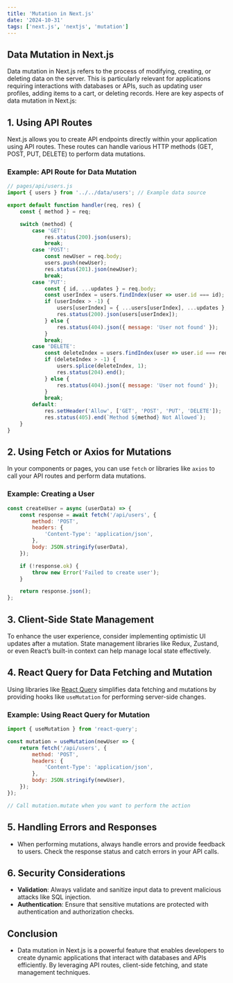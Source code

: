 ---
title: 'Mutation in Next.js'
date: '2024-10-31'
tags: ['next.js', 'nextjs', 'mutation']
---

## Data Mutation in Next.js

Data mutation in Next.js refers to the process of modifying, creating, or deleting data on the server. This is particularly relevant for applications requiring interactions with databases or APIs, such as updating user profiles, adding items to a cart, or deleting records. Here are key aspects of data mutation in Next.js:

## 1. Using API Routes

Next.js allows you to create API endpoints directly within your application using API routes. These routes can handle various HTTP methods (GET, POST, PUT, DELETE) to perform data mutations.

### Example: API Route for Data Mutation

```javascript
// pages/api/users.js
import { users } from '../../data/users'; // Example data source

export default function handler(req, res) {
    const { method } = req;

    switch (method) {
        case 'GET':
            res.status(200).json(users);
            break;
        case 'POST':
            const newUser = req.body;
            users.push(newUser);
            res.status(201).json(newUser);
            break;
        case 'PUT':
            const { id, ...updates } = req.body;
            const userIndex = users.findIndex(user => user.id === id);
            if (userIndex > -1) {
                users[userIndex] = { ...users[userIndex], ...updates };
                res.status(200).json(users[userIndex]);
            } else {
                res.status(404).json({ message: 'User not found' });
            }
            break;
        case 'DELETE':
            const deleteIndex = users.findIndex(user => user.id === req.body.id);
            if (deleteIndex > -1) {
                users.splice(deleteIndex, 1);
                res.status(204).end();
            } else {
                res.status(404).json({ message: 'User not found' });
            }
            break;
        default:
            res.setHeader('Allow', ['GET', 'POST', 'PUT', 'DELETE']);
            res.status(405).end(`Method ${method} Not Allowed`);
    }
}
```

## 2. Using Fetch or Axios for Mutations

In your components or pages, you can use `fetch` or libraries like `axios` to call your API routes and perform data mutations.

### Example: Creating a User

```javascript
const createUser = async (userData) => {
    const response = await fetch('/api/users', {
        method: 'POST',
        headers: {
            'Content-Type': 'application/json',
        },
        body: JSON.stringify(userData),
    });

    if (!response.ok) {
        throw new Error('Failed to create user');
    }

    return response.json();
};
```

## 3. Client-Side State Management

To enhance the user experience, consider implementing optimistic UI updates after a mutation. State management libraries like Redux, Zustand, or even React’s built-in context can help manage local state effectively.

## 4. React Query for Data Fetching and Mutation

Using libraries like [React Query](https://react-query.tanstack.com/) simplifies data fetching and mutations by providing hooks like `useMutation` for performing server-side changes.

### Example: Using React Query for Mutation

```javascript
import { useMutation } from 'react-query';

const mutation = useMutation(newUser => {
    return fetch('/api/users', {
        method: 'POST',
        headers: {
            'Content-Type': 'application/json',
        },
        body: JSON.stringify(newUser),
    });
});

// Call mutation.mutate when you want to perform the action
```

## 5. Handling Errors and Responses

- When performing mutations, always handle errors and provide feedback to users. Check the response status and catch errors in your API calls.

## 6. Security Considerations

- **Validation**: Always validate and sanitize input data to prevent malicious attacks like SQL injection.
- **Authentication**: Ensure that sensitive mutations are protected with authentication and authorization checks.

## Conclusion

- Data mutation in Next.js is a powerful feature that enables developers to create dynamic applications that interact with databases and APIs efficiently. By leveraging API routes, client-side fetching, and state management techniques.
